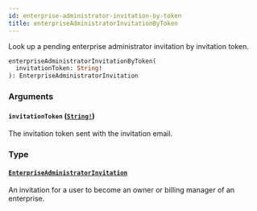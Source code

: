 ```yaml
---
id: enterprise-administrator-invitation-by-token
title: enterpriseAdministratorInvitationByToken
---
```


Look up a pending enterprise administrator invitation by invitation token.

```graphql
enterpriseAdministratorInvitationByToken(
  invitationToken: String!
): EnterpriseAdministratorInvitation

```

### Arguments

#### `invitationToken` ([`String!`](/docs/api/scalars/string))

The invitation token sent with the invitation email.

### Type

#### [`EnterpriseAdministratorInvitation`](/docs/api/objects/enterprise-administrator-invitation)

An invitation for a user to become an owner or billing manager of an enterprise.
